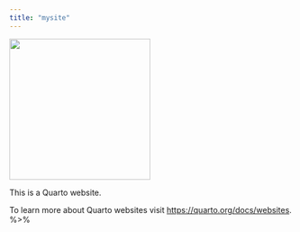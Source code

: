 ```yaml
---
title: "mysite"
---
```

![](images/kaniz_profile.jpg){fig-align="center" width="250px" caption="Kaniz Fatema"}

This is a Quarto website.

To learn more about Quarto websites visit <https://quarto.org/docs/websites>.
%>% 